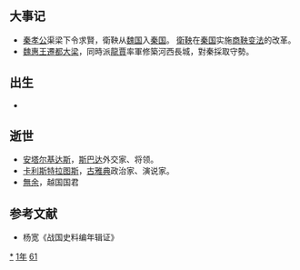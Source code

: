 {{yearTOC|-361|[[周顯王|周顯王]]八年 [[魯共公|魯共公]]二十二年 [[田齊桓公|田齊桓公]]十四年 [[晉孝公|晉孝公]]二十八年 [[趙成侯|趙成侯]]十四年 [[魏惠王|魏惠王]]九年 [[韓昭侯|韓昭侯]]二年 [[秦孝公|秦孝公]]元年 [[楚宣王|楚宣王]]九年 [[宋剔成君|宋剔成君]]九年 [[衛成侯|衛成侯]]元年 [[燕後文公|燕後文公]]元年 越王[[無余|無余]]十二年 [[中山桓公|中山桓公]]二十年}}

== 大事记 ==
*[[秦孝公|秦孝公]]渠梁下令求賢，衛鞅从[[魏国|魏国]]入[[秦国|秦国]]。 [[商鞅|衛鞅]]在[[秦国|秦国]]实施[[商鞅变法|商鞅变法]]的改革。
*[[魏惠王|魏惠王]][[遷都|遷都]][[大梁|大梁]]，同時派[[龍賈|龍賈]]率軍修築河西長城，對秦採取守勢。

== 出生 ==
*

== 逝世 ==
*[[安塔尔基达斯|安塔尔基达斯]]，[[斯巴达|斯巴达]]外交家、将领。
*[[卡利斯特拉图斯|卡利斯特拉图斯]]，[[古雅典|古雅典]]政治家、演说家。
*[[無余|無余]]，越国国君
== 参考文献 ==
*杨宽《战国史料编年辑证》
{{Wikisource year mention}}

[[Category:前361年|*]]
[[Category:前360年代|1年]]
[[Category:前4世纪各年|61]]